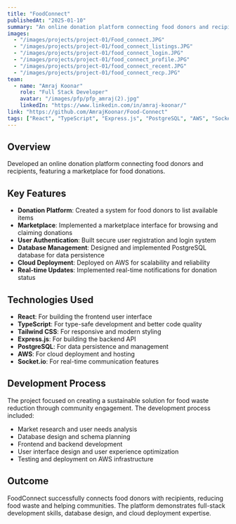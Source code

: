 ```yaml
---
title: "FoodConnect"
publishedAt: "2025-01-10"
summary: "An online donation platform connecting food donors and recipients, featuring a marketplace."
images:
  - "/images/projects/project-01/Food_connect.JPG"
  - "/images/projects/project-01/food_connect_listings.JPG"
  - "/images/projects/project-01/food_connect_login.JPG"
  - "/images/projects/project-01/food_connect_profile.JPG"
  - "/images/projects/project-01/food_connect_recent.JPG"
  - "/images/projects/project-01/food_connect_recp.JPG"
team:
  - name: "Amraj Koonar"
    role: "Full Stack Developer"
    avatar: "/images/pfp/pfp_amraj(2).jpg"
    linkedIn: "https://www.linkedin.com/in/amraj-koonar/"
link: "https://github.com/AmrajKoonar/Food-Connect"
tags: ["React", "TypeScript", "Express.js", "PostgreSQL", "AWS", "Socket.io"]
---
```


## Overview

Developed an online donation platform connecting food donors and recipients, featuring a marketplace for food donations.

## Key Features

- **Donation Platform**: Created a system for food donors to list available items
- **Marketplace**: Implemented a marketplace interface for browsing and claiming donations
- **User Authentication**: Built secure user registration and login system
- **Database Management**: Designed and implemented PostgreSQL database for data persistence
- **Cloud Deployment**: Deployed on AWS for scalability and reliability
- **Real-time Updates**: Implemented real-time notifications for donation status

## Technologies Used

- **React**: For building the frontend user interface
- **TypeScript**: For type-safe development and better code quality
- **Tailwind CSS**: For responsive and modern styling
- **Express.js**: For building the backend API
- **PostgreSQL**: For data persistence and management
- **AWS**: For cloud deployment and hosting
- **Socket.io**: For real-time communication features

## Development Process

The project focused on creating a sustainable solution for food waste reduction through community engagement. The development process included:

- Market research and user needs analysis
- Database design and schema planning
- Frontend and backend development
- User interface design and user experience optimization
- Testing and deployment on AWS infrastructure

## Outcome

FoodConnect successfully connects food donors with recipients, reducing food waste and helping communities. The platform demonstrates full-stack development skills, database design, and cloud deployment expertise. 
